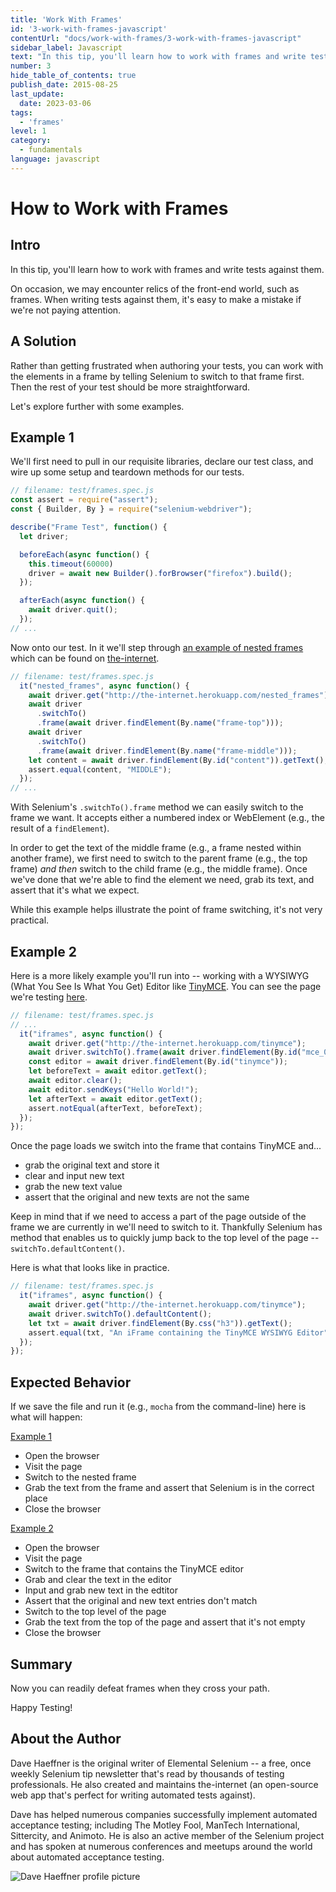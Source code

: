 ```yaml
---
title: 'Work With Frames'
id: '3-work-with-frames-javascript'
contentUrl: "docs/work-with-frames/3-work-with-frames-javascript"
sidebar_label: Javascript
text: "In this tip, you'll learn how to work with frames and write tests against them. On occasion, we may encounter relics of the front-end world, such as frames."
number: 3
hide_table_of_contents: true
publish_date: 2015-08-25
last_update:
  date: 2023-03-06
tags:
  - 'frames'
level: 1
category:
  - fundamentals
language: javascript
---
```


# How to Work with Frames

## Intro

In this tip, you'll learn how to work with frames and write tests against them.

On occasion, we may encounter relics of the front-end world, such as frames. When writing tests against them, it's easy to make a mistake if we're not paying attention.

## A Solution

Rather than getting frustrated when authoring your tests, you can work with the elements in a frame by telling Selenium to switch to that frame first. Then the rest of your test should be more straightforward.

Let's explore further with some examples.

## Example 1

We'll first need to pull in our requisite libraries, declare our test class, and wire up some setup and teardown methods for our tests.

```javascript
// filename: test/frames.spec.js
const assert = require("assert");
const { Builder, By } = require("selenium-webdriver");

describe("Frame Test", function() {
  let driver;

  beforeEach(async function() {
    this.timeout(60000)
    driver = await new Builder().forBrowser("firefox").build();
  });

  afterEach(async function() {
    await driver.quit();
  });
// ...
```

Now onto our test. In it we'll step through [an example of nested frames](http://the-internet.herokuapp.com/nested_frames) which can be found on [the-internet](https://github.com/tourdedave/the-internet).

```javascript
// filename: test/frames.spec.js
  it("nested_frames", async function() {
    await driver.get("http://the-internet.herokuapp.com/nested_frames");
    await driver
      .switchTo()
      .frame(await driver.findElement(By.name("frame-top")));
    await driver
      .switchTo()
      .frame(await driver.findElement(By.name("frame-middle")));
    let content = await driver.findElement(By.id("content")).getText();
    assert.equal(content, "MIDDLE");
  });
// ...
```

With Selenium's `.switchTo().frame` method we can easily switch to the frame we want. It accepts either a numbered index or WebElement (e.g., the result of a `findElement`).

In order to get the text of the middle frame (e.g., a frame nested within another frame), we first need to switch to the parent frame (e.g., the top frame) _and then_ switch to the child frame (e.g., the middle frame). Once we've done that we're able to find the element we need, grab its text, and assert that it's what we expect.

While this example helps illustrate the point of frame switching, it's not very practical.

## Example 2

Here is a more likely example you'll run into -- working with a WYSIWYG (What You See Is What You Get) Editor like [TinyMCE](http://www.tinymce.com/). You can see the page we're testing [here](http://the-internet.herokuapp.com/tinymce).

```javascript
// filename: test/frames.spec.js
// ...
  it("iframes", async function() {
    await driver.get("http://the-internet.herokuapp.com/tinymce");
    await driver.switchTo().frame(await driver.findElement(By.id("mce_0_ifr")));
    const editor = await driver.findElement(By.id("tinymce"));
    let beforeText = await editor.getText();
    await editor.clear();
    await editor.sendKeys("Hello World!");
    let afterText = await editor.getText();
    assert.notEqual(afterText, beforeText);
  });
});
```

Once the page loads we switch into the frame that contains TinyMCE and...

+ grab the original text and store it
+ clear and input new text
+ grab the new text value
+ assert that the original and new texts are not the same

Keep in mind that if we need to access a part of the page outside of the frame we are currently in we'll need to switch to it. Thankfully Selenium has method that enables us to quickly jump back to the top level of the page -- `switchTo.defaultContent()`.

Here is what that looks like in practice.

```javascript
// filename: test/frames.spec.js
  it("iframes", async function() {
    await driver.get("http://the-internet.herokuapp.com/tinymce");
    await driver.switchTo().defaultContent();
    let txt = await driver.findElement(By.css("h3")).getText();
    assert.equal(txt, "An iFrame containing the TinyMCE WYSIWYG Editor");
  });
});
```

## Expected Behavior

If we save the file and run it (e.g., `mocha` from the command-line) here is what will happen:

<u>Example 1</u>

+ Open the browser
+ Visit the page
+ Switch to the nested frame
+ Grab the text from the frame and assert that Selenium is in the correct place
+ Close the browser

<u>Example 2</u>

+ Open the browser
+ Visit the page
+ Switch to the frame that contains the TinyMCE editor
+ Grab and clear the text in the editor
+ Input and grab new text in the edtitor
+ Assert that the original and new text entries don't match
+ Switch to the top level of the page
+ Grab the text from the top of the page and assert that it's not empty
+ Close the browser

## Summary

Now you can readily defeat frames when they cross your path.

Happy Testing!

## About the Author

Dave Haeffner is the original writer of Elemental Selenium -- a free, once weekly Selenium tip newsletter that's read by thousands of testing professionals. He also created and maintains the-internet (an open-source web app that's perfect for writing automated tests against).

Dave has helped numerous companies successfully implement automated acceptance testing; including The Motley Fool, ManTech International, Sittercity, and Animoto. He is also an active member of the Selenium project and has spoken at numerous conferences and meetups around the world about automated acceptance testing.

![Dave Haeffner profile picture](/img/authors/dave-haeffner.jpeg#author-img 'a title')
